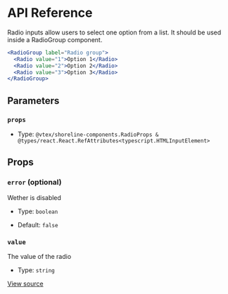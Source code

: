 # API Reference

Radio inputs allow users to select one option from a list. It should be used inside a RadioGroup component.

```jsx
<RadioGroup label="Radio group">
  <Radio value="1">Option 1</Radio>
  <Radio value="2">Option 2</Radio>
  <Radio value="3">Option 3</Radio>
</RadioGroup>
```

## Parameters

### `props`

- Type: `@vtex/shoreline-components.RadioProps & @types/react.React.RefAttributes<typescript.HTMLInputElement>`

## Props

### `error` (optional)

Wether is disabled

- Type: `boolean`

- Default: `false`

### `value`

The value of the radio

- Type: `string`

[View source](https://github.com/vtex/shoreline/blob/71b8545fa/packages/components/src/radio/radio.tsx#L18)
